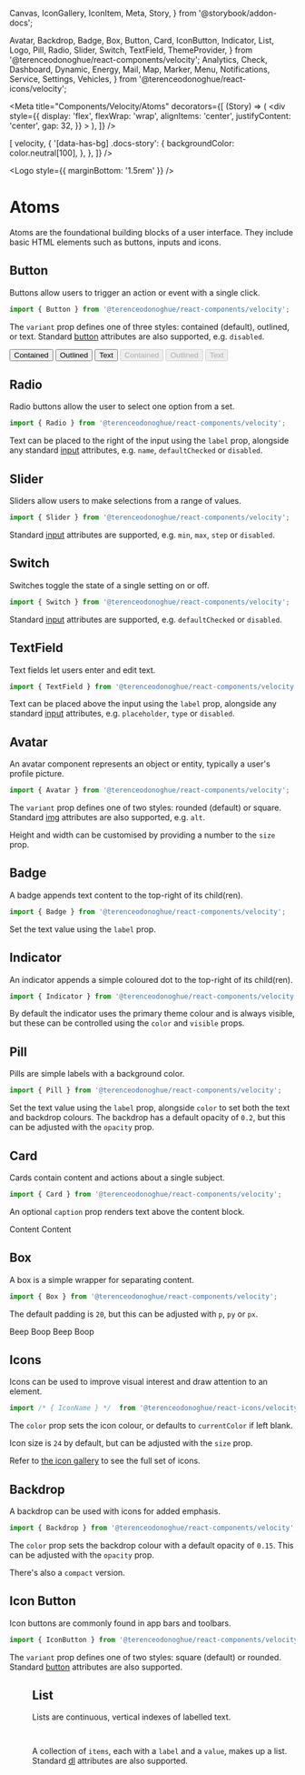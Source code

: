   Canvas,
  IconGallery,
  IconItem,
  Meta,
  Story,
} from '@storybook/addon-docs';

  Avatar,
  Backdrop,
  Badge,
  Box,
  Button,
  Card,
  IconButton,
  Indicator,
  List,
  Logo,
  Pill,
  Radio,
  Slider,
  Switch,
  TextField,
  ThemeProvider,
} from '@terenceodonoghue/react-components/velocity';
  Analytics,
  Check,
  Dashboard,
  Dynamic,
  Energy,
  Mail,
  Map,
  Marker,
  Menu,
  Notifications,
  Service,
  Settings,
  Vehicles,
} from '@terenceodonoghue/react-icons/velocity';

<Meta
  title="Components/Velocity/Atoms"
  decorators={[
    (Story) => (
      <ThemeProvider>
        <div
          style={{
            display: 'flex',
            flexWrap: 'wrap',
            alignItems: 'center',
            justifyContent: 'center',
            gap: 32,
          }}
        >
          <Story />
        </div>
      </ThemeProvider>
    ),
  ]}
/>

<ThemeProvider>
  <Global
    styles={({ color }) => [
      velocity,
      {
        '[data-has-bg] .docs-story': {
          backgroundColor: color.neutral[100],
        },
      },
    ]}
  />
</ThemeProvider>

<Logo style={{ marginBottom: '1.5rem' }} />

# Atoms

Atoms are the foundational building blocks of a user interface. They include basic HTML elements such as buttons, inputs and icons.

## Button

Buttons allow users to trigger an action or event with a single click.

```javascript
import { Button } from '@terenceodonoghue/react-components/velocity';
```

The `variant` prop defines one of three styles: contained (default), outlined, or text. Standard [button](https://developer.mozilla.org/en-US/docs/Web/HTML/Element/button) attributes are also supported, e.g. `disabled`.

<Canvas>
  <Story name="Button">
    <Button variant="contained">Contained</Button>
    <Button variant="outlined">Outlined</Button>
    <Button variant="text">Text</Button>
    <Button variant="contained" disabled>
      Contained
    </Button>
    <Button variant="outlined" disabled>
      Outlined
    </Button>
    <Button variant="text" disabled>
      Text
    </Button>
  </Story>
</Canvas>

## Radio

Radio buttons allow the user to select one option from a set.

```javascript
import { Radio } from '@terenceodonoghue/react-components/velocity';
```

Text can be placed to the right of the input using the `label` prop, alongside any standard [input](https://developer.mozilla.org/en-US/docs/Web/HTML/Element/input) attributes, e.g. `name`, `defaultChecked` or `disabled`.

<Canvas>
  <Story name="Radio">
    <Radio label="Option A" name="radio-group-1" defaultChecked />
    <Radio label="Option B" name="radio-group-1" />
    <Radio label="Option C" name="radio-group-2" defaultChecked disabled />
    <Radio label="Option D" name="radio-group-2" disabled />
  </Story>
</Canvas>

## Slider

Sliders allow users to make selections from a range of values.

```javascript
import { Slider } from '@terenceodonoghue/react-components/velocity';
```

Standard [input](https://developer.mozilla.org/en-US/docs/Web/HTML/Element/input) attributes are supported, e.g. `min`, `max`, `step` or `disabled`.

<Canvas>
  <Story name="Slider">
    <Slider />
    <Slider min={0} max={100} step={25} />
    <Slider disabled />
  </Story>
</Canvas>

## Switch

Switches toggle the state of a single setting on or off.

```javascript
import { Switch } from '@terenceodonoghue/react-components/velocity';
```

Standard [input](https://developer.mozilla.org/en-US/docs/Web/HTML/Element/input) attributes are supported, e.g. `defaultChecked` or `disabled`.

<Canvas>
  <Story name="Switch">
    <Switch />
    <Switch defaultChecked />
    <Switch defaultChecked disabled />
    <Switch disabled />
  </Story>
</Canvas>

## TextField

Text fields let users enter and edit text.

```javascript
import { TextField } from '@terenceodonoghue/react-components/velocity';
```

Text can be placed above the input using the `label` prop, alongside any standard [input](https://developer.mozilla.org/en-US/docs/Web/HTML/Element/input) attributes, e.g. `placeholder`, `type` or `disabled`.

<Canvas>
  <Story name="TextField">
    <TextField label="Label" />
    <TextField label="Email Address" placeholder="samplemail@mail.com" />
    <TextField label="Password" type="password" />
    <TextField label="Disabled" disabled />
  </Story>
</Canvas>

## Avatar

An avatar component represents an object or entity, typically a user's profile picture.

```javascript
import { Avatar } from '@terenceodonoghue/react-components/velocity';
```

The `variant` prop defines one of two styles: rounded (default) or square. Standard [img](https://developer.mozilla.org/en-US/docs/Web/HTML/Element/img) attributes are also supported, e.g. `alt`.

<Canvas>
  <Story name="Avatar">
    <Avatar alt="hello" src={faker.image.avatar()} />
    <Avatar src={faker.image.avatar()} variant="square" />
  </Story>
</Canvas>

Height and width can be customised by providing a number to the `size` prop.

<Canvas>
  <Story name="AvatarSize">
    <Avatar size={32} src={faker.image.avatar()} variant="rounded" />
    <Avatar size={48} src={faker.image.avatar()} variant="rounded" />
    <Avatar size={64} src={faker.image.avatar()} variant="rounded" />
    <Avatar size={80} src={faker.image.avatar()} variant="rounded" />
  </Story>
</Canvas>

## Badge

A badge appends text content to the top-right of its child(ren).

```javascript
import { Badge } from '@terenceodonoghue/react-components/velocity';
```

Set the text value using the `label` prop.

<Canvas>
  <Story name="Badge">
    <Badge label={1}>
      <Avatar size={48} src={faker.image.avatar()} variant="rounded" />
    </Badge>
    <Badge label={2}>
      <Avatar size={48} src={faker.image.avatar()} variant="rounded" />
    </Badge>
    <Badge label={3}>
      <Avatar size={48} src={faker.image.avatar()} variant="rounded" />
    </Badge>
    <Badge label={4}>
      <Avatar size={48} src={faker.image.avatar()} variant="rounded" />
    </Badge>
  </Story>
</Canvas>

## Indicator

An indicator appends a simple coloured dot to the top-right of its child(ren).

```javascript
import { Indicator } from '@terenceodonoghue/react-components/velocity';
```

By default the indicator uses the primary theme colour and is always visible, but these can be controlled using the `color` and `visible` props.

<Canvas>
  <Story name="Indicator">
    <Indicator>
      <Avatar size={48} src={faker.image.avatar()} variant="rounded" />
    </Indicator>
    <Indicator color="#33AC2E">
      <Avatar size={48} src={faker.image.avatar()} variant="rounded" />
    </Indicator>
    <Indicator>
      <Notifications color="#BFC5D2" size={32} />
    </Indicator>
    <Indicator visible={false}>
      <Mail color="#BFC5D2" size={32} />
    </Indicator>
  </Story>
</Canvas>

## Pill

Pills are simple labels with a background color.

```javascript
import { Pill } from '@terenceodonoghue/react-components/velocity';
```

Set the text value using the `label` prop, alongside `color` to set both the text and backdrop colours. The backdrop has a default opacity of `0.2`, but this can be adjusted with the `opacity` prop.

<Canvas>
  <Story name="Pill">
    <Pill color="#2E5BFF" label={76} />
    <Pill color="#8C54FF" label={69} />
    <Pill color="#00C1D4" label={28} />
    <Pill color="#F7C137" label={198} />
  </Story>
</Canvas>

## Card

Cards contain content and actions about a single subject.

```javascript
import { Card } from '@terenceodonoghue/react-components/velocity';
```

An optional `caption` prop renders text above the content block.

<Canvas data-has-bg>
  <Story name="Card">
    <Card caption="Caption">Content</Card>
    <Card>Content</Card>
  </Story>
</Canvas>

## Box

A box is a simple wrapper for separating content.

```javascript
import { Box } from '@terenceodonoghue/react-components/velocity';
```

The default padding is `20`, but this can be adjusted with `p`, `py` or `px`.

<Canvas>
  <Story name="Box">
    <Box>Beep</Box>
    <Box p={48}>Boop</Box>
    <Box py={48}>Beep</Box>
    <Box px={48}>Boop</Box>
  </Story>
</Canvas>

## Icons

Icons can be used to improve visual interest and draw attention to an element.

```javascript
import /* { IconName } */  from '@terenceodonoghue/react-icons/velocity';
```

The `color` prop sets the icon colour, or defaults to `currentColor` if left blank.

<Canvas>
  <Story name="Icons">
    <Dashboard />
    <Analytics color="#2E5BFF" />
    <Vehicles color="#33AC2E" />
    <Service color="#8C54FF" />
    <Map color="#D63649" />
    <Mail color="#00C1D4" />
    <Settings color="#F7C137" />
  </Story>
</Canvas>

Icon size is `24` by default, but can be adjusted with the `size` prop.

<Canvas>
  <Story name="IconsSize">
    <Vehicles />
    <Vehicles size={32} />
    <Vehicles size={40} />
    <Vehicles size={48} />
  </Story>
</Canvas>

Refer to [the icon gallery](?path=/docs/icons-velocity--page) to see the full set of icons.

## Backdrop

A backdrop can be used with icons for added emphasis.

```javascript
import { Backdrop } from '@terenceodonoghue/react-components/velocity';
```

The `color` prop sets the backdrop colour with a default opacity of `0.15`. This can be adjusted with the `opacity` prop.

<Canvas>
  <Story name="Backdrop">
    <Backdrop color="#33AC2E">
      <Check color="#33AC2E" size={20} />
    </Backdrop>
    <Backdrop color="#00C1D4">
      <Marker color="#00C1D4" size={20} />
    </Backdrop>
    <Backdrop color="#8C54FF">
      <Energy color="#8C54FF" size={20} />
    </Backdrop>
    <Backdrop color="#F7C137">
      <Dynamic color="#F7C137" size={20} />
    </Backdrop>
  </Story>
</Canvas>

There's also a `compact` version.

<Canvas>
  <Story name="BackdropCompact">
    <Backdrop color="#33AC2E" compact>
      <Check color="#33AC2E" size={16} />
    </Backdrop>
    <Backdrop color="#00C1D4" compact>
      <Marker color="#00C1D4" size={16} />
    </Backdrop>
    <Backdrop color="#8C54FF" compact>
      <Energy color="#8C54FF" size={16} />
    </Backdrop>
    <Backdrop color="#F7C137" compact>
      <Dynamic color="#F7C137" size={16} />
    </Backdrop>
  </Story>
</Canvas>

## Icon Button

Icon buttons are commonly found in app bars and toolbars.

```javascript
import { IconButton } from '@terenceodonoghue/react-components/velocity';
```

The `variant` prop defines one of two styles: square (default) or rounded. Standard [button](https://developer.mozilla.org/en-US/docs/Web/HTML/Element/button) attributes are also supported.

<Canvas>
  <Story name="IconButton">
    <IconButton>
      <Menu color="#BFC5D2" size={18} />
    </IconButton>
    <IconButton variant="rounded">
      <Avatar src={faker.image.avatar()} size={40} />
    </IconButton>
  </Story>
</Canvas>

## List

Lists are continuous, vertical indexes of labelled text.

```javascript
import { List } from '@terenceodonoghue/react-components/velocity';
```

A collection of `items`, each with a `label` and a `value`, makes up a list. Standard [dl](https://developer.mozilla.org/en-US/docs/Web/HTML/Element/dl) attributes are also supported.

<Canvas>
  <Story name="List">
    <List
      items={[
        { label: 'email', value: faker.internet.exampleEmail() },
        { label: 'phone', value: faker.phone.number('+144–####–####') },
        {
          label: 'location',
          value: `${faker.address.cityName()}, ${faker.address.stateAbbr()}`,
        },
      ]}
    />
  </Story>
</Canvas>
